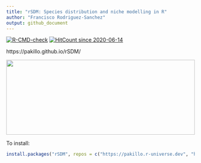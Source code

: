 ```yaml
---
title: "rSDM: Species distribution and niche modelling in R"
author: "Francisco Rodriguez-Sanchez"
output: github_document
---
```


<!-- badges: start -->
[![R-CMD-check](https://github.com/Pakillo/rSDM/actions/workflows/R-CMD-check.yaml/badge.svg)](https://github.com/Pakillo/rSDM/actions/workflows/R-CMD-check.yaml)
[![HitCount since 2020-06-14](http://hits.dwyl.com/Pakillo/rSDM.svg)](http://hits.dwyl.com/Pakillo/rSDM)
<!-- badges: end -->

https://pakillo.github.io/rSDM/

<img src='logo.jpg' height="200" width="100%"/>

To install:

```r
install.packages("rSDM", repos = c("https://pakillo.r-universe.dev", "https://cloud.r-project.org"))
```

